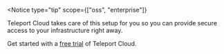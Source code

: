 <Notice 
type="tip" 
scope={["oss", "enterprise"]} 
>

Teleport Cloud takes care of this setup for you so you can provide secure access
to your infrastructure right away.

Get started with a [free trial](https://goteleport.com/signup?t_source=docs) of
Teleport Cloud.

</Notice>
